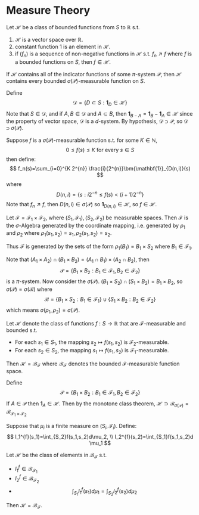 # Measure Theory


::: {.theorem  name="monotone class theorem"}

Let $\mathcal{H}$ be a class of bounded functions from $S$ to $\mathbb{R}$ s.t. 

1.  $\mathcal{H}$ is a vector space over $\mathbb{R}$.
2.  constant function $1$ is an element in $\mathcal{H}$.
3.  if $(f_n)$ is a sequence of non-negative functions in $\mathcal{H}$ s.t. $f_n\nearrow f$ where $f$ is a bounded functions on $S$, then $f\in \mathcal{H}$.

If $\mathcal{H}$ contains all of the indicator functions of some $\pi$-system $\mathscr{P}$, then $\mathcal{H}$ contains every bounded  $\sigma(\mathscr{P})$-measurable function on  $S$.

:::

::: {.proof}

Define
$$ 
\mathscr{D}=\left\{D\subset S:\bm{\mathbf{1}}_{D}\in \mathcal{H}\right\}
$$
Note that  $S\in \mathscr{D}$, and if $A,B\in \mathscr{D}$ and $A\subset B$, then $\bm{\mathbf{1}}_{B-A}=\bm{\mathbf{1}}_{B}-\bm{\mathbf{1}}_{A}\in \mathcal{H}$ since the property of vector space, $\mathscr{D}$ is a $d$-system.
By hypothesis, $\mathscr{D}\supset \mathscr{P}$, so $\mathscr{D}\supset \sigma(\mathscr{P})$.

Suppose $f$ is a $\sigma(\mathscr{P})$-measurable function s.t. for some $K\in \mathbb{N}$,
$$ 
0\le f(s)\le K \mathop{\text{ for every }}s \in S
$$
then define:
$$
f_n(s)=\sum_{i=0}^{K 2^{n}} \frac{i}{2^{n}}\bm{\mathbf{1}}_{D(n,i)}(s)
$$
where
$$ 
D(n,i)=\left\{s:i 2^{-n}\le f(s)\lt (i+1)2^{-n}\right\}
$$
Note that $f_n\nearrow f$, then $D(n,i)\in \sigma(\mathscr{P})$ so $\bm{\mathbf{1}}_{D(n,i)}\in \mathcal{H}$, so $f\in \mathcal{H}$.

:::

::: {.definition  name="product $\sigma$-algebra"}

Let $\mathcal{F}_{}=\mathcal{F}_{1}\times \mathcal{F}_{2}$, where $(S_1,\mathcal{F}_{1}),(S_2,\mathcal{F}_{2})$ be measurable spaces. Then $\mathcal{F}_{}$ is the  $\sigma$-Algebra generated by the coordinate mapping, i.e. generated by $\rho_1$ and $\rho_2$ where $\rho_1(s_1,s_2)=s_1,\rho_2(s_1,s_2)=s_2$.

Thus $\mathcal{F}_{}$ is generated by the sets of the form $\rho_1(B_1)=B_1\times S_2$ where $B_1\in \mathcal{F}_{1}$. 

:::

Note that $(A_1\times A_2)\cap (B_1\times B_2)=(A_1\cap B_1)\times (A_2\cap B_2)$, then
$$ 
\mathscr{P}=\left\{B_1\times B_2:B_1\in \mathcal{F}_{1},B_2\in \mathcal{F}_{2}\right\}
$$
is a $\pi$-system. Now consider the $\sigma(\mathscr{P})$. $(B_1\times S_2)\cap (S_1\times B_2)=B_1\times B_2$, so $\sigma(\mathscr{P})=\sigma(\mathscr{B})$ where
$$ 
\mathscr{B}=\left\{B_{1}\times S_2:B_1\in \mathcal{F}_{1}\right\}\cup \left\{S_1\times B_2:B_2\in \mathcal{F}_{2}\right\}
$$
which means $\sigma(\rho_1,\rho_2)=\sigma(\mathscr{P})$.


::: {.lemma  name=""}

Let $\mathcal{H}$ denote the class of functions $f:S\to \mathbb{R}$ that are $\mathcal{F}_{}$-measurable and bounded  s.t. 

-   For each $s_1\in S_1$, the mapping $s_2\mapsto f(s_1,s_2)$ is $\mathcal{F}_{2}$-measurable.
-   For each $s_2\in S_2$, the mapping $s_1\mapsto f(s_1,s_2)$ is $\mathcal{F}_{1}$-measurable.

Then $\mathcal{H}=\mathcal{B}_{\mathcal{F}_{}}$ where $\mathcal{B}_{\mathcal{F}_{}}$ denotes the bounded $\mathcal{F}_{}$-measurable function space.

:::

::: {.proof}

Define 
$$ 
\mathscr{P}=\left\{B_1\times B_2:B_1\in \mathcal{F}_{1},B_2\in \mathcal{F}_{2}\right\}
$$
If $A\in \mathscr{P}$ then $\bm{\mathbf{1}}_{A}\in \mathcal{H}$. Then by the monotone class theorem, $\mathcal{H}\supset \mathcal{B}_{\sigma(\mathscr{P})}=\mathcal{B}_{\mathcal{F}_{1}\times \mathcal{F}_{2}}$

:::

Suppose that $\mu_{i}$ is a finite measure on $(S_{i},\mathcal{F}_{i})$. Define:
$$ 
I_1^{f}(s_1)=\int_{S_2}f(s_1,s_2)d\mu_2, \\
I_2^{f}(s_2)=\int_{S_1}f(s_1,s_2)d \mu_1
$$


::: {.lemma  name=""}

Let $\mathcal{H}$ be the class of elements in $\mathcal{B}_{\mathcal{F}_{}}$ s.t. 

-   $I_1^{f}\in \mathcal{B}_{\mathcal{F}_{1}}$ 
-   $I_2^{f}\in \mathcal{B}_{\mathcal{F}_{2}}$ 
-
    $$ 
    \int_{S_1}I_1^{f}(s_1)d \mu_1=\int_{S_2}I_2^{f}(s_2)d\mu_2
    $$

Then $\mathcal{H}=\mathcal{B}_{\mathcal{F}_{}}$.

:::





























